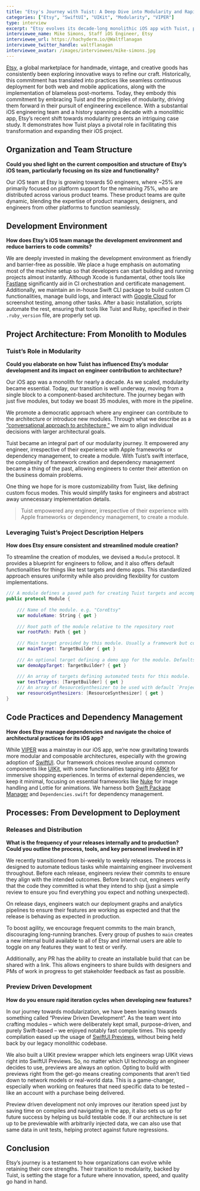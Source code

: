 ```yaml
---
title: "Etsy's Journey with Tuist: A Deep Dive into Modularity and Rapid Iteration"
categories: ["Etsy", "SwiftUI", "UIKit", "Modularity", "VIPER"]
type: interview
excerpt: "Etsy evolves its decade-long monolithic iOS app with Tuist, paving the way for modular development. With nearly 50 iOS engineers, they leverage Tuist for streamlined module creation and emphasize a unified approach to architecture. Transitioning to SwiftUI and adopting Preview Driven Development, Etsy champions rapid iteration, testability, and consistent quality. Their tech journey reflects innovation at its best. "
interviewee_name: Mike Simons, Staff iOS Engineer, Etsy
interviewee_url: https://hachyderm.io/@Waltflanagan
interviewee_twitter_handle: waltflanagan
interviewee_avatar: /images/interviewees/mike-simons.jpg
---
```


[Etsy](https://www.etsy.com/), a global marketplace for handmade, vintage, and creative goods has consistently been exploring innovative ways to refine our craft. Historically, this commitment has translated into practices like seamless continuous deployment for both web and mobile applications, along with the implementation of blameless post-mortems. Today, they embody this commitment by embracing Tuist and the principles of modularity, driving them forward in their pursuit of engineering excellence.
With a substantial iOS engineering team and a history spanning a decade with a monolithic app, Etsy’s recent shift towards modularity presents an intriguing case study. It demonstrates how Tuist plays a pivotal role in facilitating this transformation and expanding their iOS project.

## Organization and Team Structure

**Could you shed light on the current composition and structure of Etsy’s iOS team, particularly focusing on its size and functionality?**

Our iOS team at Etsy is growing towards 50 engineers, where ~25% are primarily focused on platform support for the remaining 75%, who are distributed across various product teams. These product teams are quite dynamic, blending the expertise of product managers, designers, and engineers from other platforms to function seamlessly.

## Development Environment

**How does Etsy’s iOS team manage the development environment and reduce barriers to code commits?**

We are deeply invested in making the development environment as friendly and barrier-free as possible. We place a huge emphasis on automating most of the machine setup so that developers can start building and running projects almost instantly. Although Xcode is fundamental, other tools like [Fastlane](https://fastlane.tools/) significantly aid in CI orchestration and certificate management. Additionally, we maintain an in-house Swift CLI package to build custom CI functionalities, manage build logs, and interact with [Google Cloud](https://cloud.google.com/) for screenshot testing, among other tasks.
After a basic installation, scripts automate the rest, ensuring that tools like Tuist and Ruby, specified in their `.ruby_version` file, are properly set up.

## Project Architecture: From Monolith to Modules

### Tuist’s Role in Modularity

**Could you elaborate on how Tuist has influenced Etsy’s modular development and its impact on engineer contribution to architecture?**

Our iOS app was a monolith for nearly a decade. As we scaled, modularity became essential. Today, our transition is well underway, moving from a single block to a component-based architecture. The journey began with just five modules, but today we boast 35 modules, with more in the pipeline.

We promote a democratic approach where any engineer can contribute to the architecture or introduce new modules. Through what we describe as a [“conversational approach to architecture,”](https://martinfowler.com/articles/scaling-architecture-conversationally.html) we aim to align individual decisions with larger architectural goals.

Tuist became an integral part of our modularity journey. It empowered any engineer, irrespective of their experience with Apple frameworks or dependency management, to create a module. With Tuist’s swift interface, the complexity of framework creation and dependency management became a thing of the past, allowing engineers to center their attention on the business domain problems.

One thing we hope for is more customizability from Tuist, like defining custom focus modes. This would simplify tasks for engineers and abstract away unnecessary implementation details.

> Tuist empowered any engineer, irrespective of their experience with Apple frameworks or dependency management, to create a module.

### Leveraging Tuist’s Project Description Helpers

**How does Etsy ensure consistent and streamlined module creation?**

To streamline the creation of modules, we devised a `Module` protocol. It provides a blueprint for engineers to follow, and it also offers default functionalities for things like test targets and demo apps. This standardized approach ensures uniformity while also providing flexibility for custom implementations.

```swift
/// A module defines a paved path for creating Tuist targets and accompanying helper targets
public protocol Module {
    
    /// Name of the module. e.g. "CoreEtsy"
    var moduleName: String { get }
    
    /// Root path of the module relative to the repository root
    var rootPath: Path { get }
    
    /// Main target provided by this module. Usually a framework but could be any target built with `TargetBuilder`
    var mainTarget: TargetBuilder { get }
    
    /// An optional target defining a demo app for the module. Defaults to `.swiftUIDemoApp`. Override to ignore or specify `.uiKitDemoApp`
    var demoAppTarget: TargetBuilder? { get }
    
    /// An array of targets defining automated tests for this module.  Defaults to a single unit test target. Override to modify or add other test targets like `.uiTestTarget`
    var testTargets: [TargetBuilder] { get }
    /// An array of ResourceSynthesizer to be used with default `Project`
    var resourceSynthesizers: [ResourceSynthesizer] { get }
}
```

## Code Practices and Dependency Management

**How does Etsy manage dependencies and navigate the choice of architectural practices for its iOS app?**

While [VIPER](https://www.objc.io/issues/13-architecture/viper/) was a mainstay in our iOS app, we’re now gravitating towards more modular and composable architectures, especially with the growing adoption of [SwiftUI](https://developer.apple.com/xcode/swiftui/). Our framework choices revolve around common components like [UIKit](https://developer.apple.com/documentation/uikit), with some functionalities tapping into [ARKit](https://developer.apple.com/augmented-reality/) for immersive shopping experiences. In terms of external dependencies, we keep it minimal, focusing on essential frameworks like [Nuke](https://github.com/kean/Nuke) for image handling and Lottie for animations. We harness both [Swift Package Manager](https://www.swift.org/package-manager/) and `Dependencies.swift` for dependency management.

## Processes: From Development to Deployment

### Releases and Distribution

**What is the frequency of your releases internally and to production? Could you outline the process, tools, and key personnel involved in it?**

We recently transitioned from bi-weekly to weekly releases. The process is designed to automate tedious tasks while maintaining engineer involvement throughout. Before each release, engineers review their commits to ensure they align with the intended outcomes. Before branch cut, engineers verify that the code they committed is what they intend to ship (just a simple review to ensure you find everything you expect and nothing unexpected).

On release days, engineers watch our deployment graphs and analytics pipelines to ensure their features are working as expected and that the release is behaving as expected in production.

To boost agility, we encourage frequent commits to the main branch, discouraging long-running branches. Every group of pushes to `main` creates a new internal build available to all of Etsy and internal users are able to toggle on any features they want to test or verify.

Additionally, any PR has the ability to create an installable build that can be shared with a link. This allows engineers to share builds with designers and PMs of work in progress to get stakeholder feedback as fast as possible.

### Preview Driven Development

**How do you ensure rapid iteration cycles when developing new features?**

In our journey towards modularization, we have been leaning towards something called “Preview Driven Development”. As the team went into crafting modules – which were deliberately kept small, purpose-driven, and purely Swift-based – we enjoyed notably fast compile times. This speedy compilation eased up the usage of [SwiftUI Previews](https://developer.apple.com/documentation/swiftui/previews-in-xcode), without being held back by our legacy monolithic codebase.

We also built a UIKit preview wrapper which lets engineers wrap UIKit views right into SwiftUI Previews. So, no matter which UI technology an engineer decides to use, previews are always an option. Opting to build with previews right from the get-go means creating components that aren’t tied down to network models or real-world data. This is a game-changer, especially when working on features that need specific data to be tested –like an account with a purchase being delivered.

Preview driven development not only improves our iteration speed just by saving time on compiles and navigating in the app, it also sets us up for future success by helping us build testable code. If our architecture is set up to be previewable with arbitrarily injected data, we can also use that same data in unit tests, helping protect against future regressions.

## Conclusion

Etsy’s journey is a testament to how organizations can evolve while retaining their core strengths. Their transition to modularity, backed by Tuist, is setting the stage for a future where innovation, speed, and quality go hand in hand.